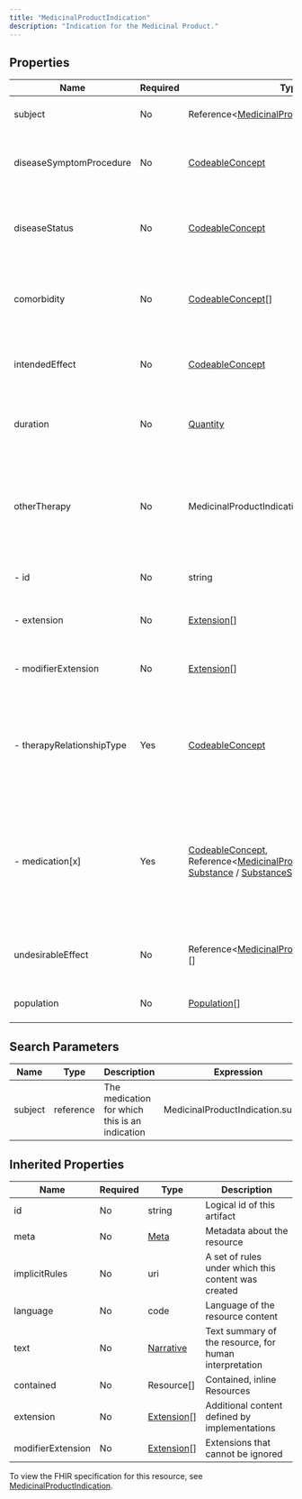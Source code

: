 ```yaml
---
title: "MedicinalProductIndication"
description: "Indication for the Medicinal Product."
---
```


## Properties

| Name                      | Required | Type                                                                                                                                                                                                                                                                                                                                          | Description                                                                                                                                |
| ------------------------- | -------- | --------------------------------------------------------------------------------------------------------------------------------------------------------------------------------------------------------------------------------------------------------------------------------------------------------------------------------------------- | ------------------------------------------------------------------------------------------------------------------------------------------ |
| subject                   | No       | Reference&lt;[MedicinalProduct](/medical-api/fhir/resources/medicinalproduct) / [Medication](/medical-api/fhir/resources/medication)&gt;[]                                                                                                                                                                                                    | The medication for which this is an indication                                                                                             |
| diseaseSymptomProcedure   | No       | [CodeableConcept](/medical-api/fhir/data-types/codeableconcept)                                                                                                                                                                                                                                                                               | The disease, symptom or procedure that is the indication for treatment                                                                     |
| diseaseStatus             | No       | [CodeableConcept](/medical-api/fhir/data-types/codeableconcept)                                                                                                                                                                                                                                                                               | The status of the disease or symptom for which the indication applies                                                                      |
| comorbidity               | No       | [CodeableConcept](/medical-api/fhir/data-types/codeableconcept)[]                                                                                                                                                                                                                                                                             | Comorbidity (concurrent condition) or co-infection as part of the indication                                                               |
| intendedEffect            | No       | [CodeableConcept](/medical-api/fhir/data-types/codeableconcept)                                                                                                                                                                                                                                                                               | The intended effect, aim or strategy to be achieved by the indication                                                                      |
| duration                  | No       | [Quantity](/medical-api/fhir/data-types/quantity)                                                                                                                                                                                                                                                                                             | Timing or duration information as part of the indication                                                                                   |
| otherTherapy              | No       | MedicinalProductIndicationOtherTherapy                                                                                                                                                                                                                                                                                                        | Information about the use of the medicinal product in relation to other therapies described as part of the indication                      |
| - id                      | No       | string                                                                                                                                                                                                                                                                                                                                        | Unique id for inter-element referencing                                                                                                    |
| - extension               | No       | [Extension](/medical-api/fhir/data-types/extension)[]                                                                                                                                                                                                                                                                                         | Additional content defined by implementations                                                                                              |
| - modifierExtension       | No       | [Extension](/medical-api/fhir/data-types/extension)[]                                                                                                                                                                                                                                                                                         | Extensions that cannot be ignored even if unrecognized                                                                                     |
| - therapyRelationshipType | Yes      | [CodeableConcept](/medical-api/fhir/data-types/codeableconcept)                                                                                                                                                                                                                                                                               | The type of relationship between the medicinal product indication or contraindication and another therapy                                  |
| - medication[x]           | Yes      | [CodeableConcept](/medical-api/fhir/data-types/codeableconcept), Reference&lt;[MedicinalProduct](/medical-api/fhir/resources/medicinalproduct) / [Medication](/medical-api/fhir/resources/medication) / [Substance](/medical-api/fhir/resources/substance) / [SubstanceSpecification](/medical-api/fhir/resources/substancespecification)&gt; | Reference to a specific medication (active substance, medicinal product or class of products) as part of an indication or contraindication |
| undesirableEffect         | No       | Reference&lt;[MedicinalProductUndesirableEffect](/medical-api/fhir/resources/medicinalproductundesirableeffect)&gt;[]                                                                                                                                                                                                                         | Describe the undesirable effects of the medicinal product                                                                                  |
| population                | No       | [Population](/medical-api/fhir/data-types/population)[]                                                                                                                                                                                                                                                                                       | The population group to which this applies                                                                                                 |

## Search Parameters

| Name    | Type      | Description                                    | Expression                         |
| ------- | --------- | ---------------------------------------------- | ---------------------------------- |
| subject | reference | The medication for which this is an indication | MedicinalProductIndication.subject |

## Inherited Properties

| Name              | Required | Type                                                  | Description                                            |
| ----------------- | -------- | ----------------------------------------------------- | ------------------------------------------------------ |
| id                | No       | string                                                | Logical id of this artifact                            |
| meta              | No       | [Meta](/medical-api/fhir/data-types/meta)             | Metadata about the resource                            |
| implicitRules     | No       | uri                                                   | A set of rules under which this content was created    |
| language          | No       | code                                                  | Language of the resource content                       |
| text              | No       | [Narrative](/medical-api/fhir/data-types/narrative)   | Text summary of the resource, for human interpretation |
| contained         | No       | Resource[]                                            | Contained, inline Resources                            |
| extension         | No       | [Extension](/medical-api/fhir/data-types/extension)[] | Additional content defined by implementations          |
| modifierExtension | No       | [Extension](/medical-api/fhir/data-types/extension)[] | Extensions that cannot be ignored                      |

To view the FHIR specification for this resource, see [MedicinalProductIndication](https://www.hl7.org/fhir/StructureDefinition/MedicinalProductIndication).
